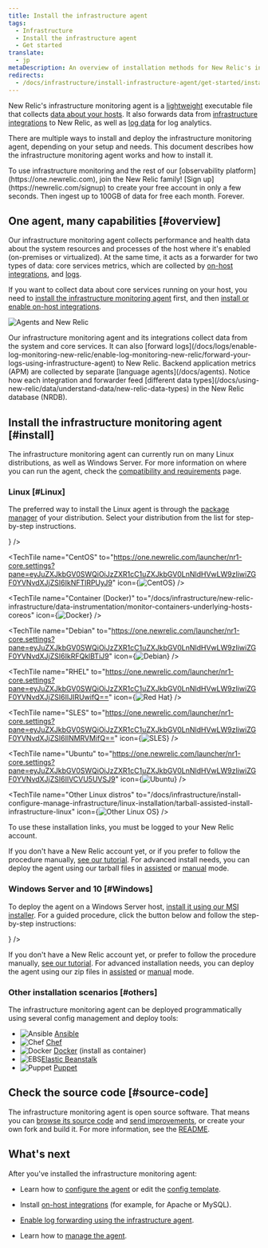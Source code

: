 ```yaml
---
title: Install the infrastructure agent
tags:
  - Infrastructure
  - Install the infrastructure agent
  - Get started
translate:
  - jp
metaDescription: An overview of installation methods for New Relic's infrastructure monitoring agent and infrastructure integrations.
redirects:
  - /docs/infrastructure/install-infrastructure-agent/get-started/install-infrastructure-agent-new-relic
---
```











New Relic's infrastructure monitoring agent is a [lightweight](/docs/infrastructure/new-relic-infrastructure/getting-started/infrastructure-agent-performance-overhead) executable file that collects [data about your hosts](/docs/infrastructure/manage-your-data/data-instrumentation/default-infrastructure-events). It also forwards data from [infrastructure integrations](/docs/integrations/infrastructure-integrations/get-started/introduction-infrastructure-integrations) to New Relic, as well as [log data](/docs/logs/enable-log-monitoring-new-relic/enable-log-monitoring-new-relic/forward-your-logs-using-infrastructure-agent) for log analytics.

There are multiple ways to install and deploy the infrastructure monitoring agent, depending on your setup and needs. This document describes how the infrastructure monitoring agent works and how to install it.

<Callout variant="tip">
  To use infrastructure monitoring and the rest of our [observability platform](https://one.newrelic.com), join the New Relic family! [Sign up](https://newrelic.com/signup) to create your free account in only a few seconds. Then ingest up to 100GB of data for free each month. Forever.
</Callout>

## One agent, many capabilities [#overview]

Our infrastructure monitoring agent collects performance and health data about the system resources and processes of the host where it's enabled (on-premises or virtualized). At the same time, it acts as a forwarder for two types of data: core services metrics, which are collected by [on-host integrations](/docs/integrations/host-integrations/getting-started/introduction-host-integrations), and [logs](/docs/logs/enable-log-monitoring-new-relic/enable-log-monitoring-new-relic/forward-your-logs-using-infrastructure-agent).

If you want to collect data about core services running on your host, you need to [install the infrastructure monitoring agent](#install) first, and then [install or enable on-host integrations](/docs/integrations/host-integrations/installation/install-infrastructure-host-integrations).

![Agents and New Relic](./images/Agents-and-NR-%288%29.png "Agents and New Relic")

<figcaption>
  Our infrastructure monitoring agent and its integrations collect data from the system and core services. It can also [forward logs](/docs/logs/enable-log-monitoring-new-relic/enable-log-monitoring-new-relic/forward-your-logs-using-infrastructure-agent) to New Relic. Backend application metrics (APM) are collected by separate [language agents](/docs/agents). Notice how each integration and forwarder feed [different data types](/docs/using-new-relic/data/understand-data/new-relic-data-types) in the New Relic database (NRDB).
</figcaption>

## Install the infrastructure monitoring agent [#install]

The infrastructure monitoring agent can currently run on many Linux distributions, as well as Windows Server. For more information on where you can run the agent, check the [compatibility and requirements](/docs/infrastructure/infrastructure-monitoring/get-started/compatibility-requirements-infrastructure-agent) page.

### Linux [#Linux]

The preferred way to install the Linux agent is through the [package manager](/docs/infrastructure/install-infrastructure-agent/linux-installation/install-infrastructure-agent-linux-using-package-manager) of your distribution. Select your distribution from the list for step-by-step instructions.

<TechTileGrid>
  <TechTile
    name="Amazon Linux"
    to="https://one.newrelic.com/launcher/nr1-core.settings?pane=eyJuZXJkbGV0SWQiOiJzZXR1cC1uZXJkbGV0LnNldHVwLW9zIiwiZGF0YVNvdXJjZSI6IkFNQVpPTl9MSU5VWCJ9"
    icon={<img src={amazonlinux} alt="Amazon Linux"/>}
  />

  <TechTile
    name="CentOS"
    to="https://one.newrelic.com/launcher/nr1-core.settings?pane=eyJuZXJkbGV0SWQiOiJzZXR1cC1uZXJkbGV0LnNldHVwLW9zIiwiZGF0YVNvdXJjZSI6IkNFTlRPUyJ9"
    icon={<img src={centos} alt="CentOS"/>}
  />

  <TechTile
    name="Container (Docker)"
    to="/docs/infrastructure/new-relic-infrastructure/data-instrumentation/monitor-containers-underlying-hosts-coreos"
    icon={<img src={dockerLogoCrop} alt="Docker"/>}
  />

  <TechTile
    name="Debian"
    to="https://one.newrelic.com/launcher/nr1-core.settings?pane=eyJuZXJkbGV0SWQiOiJzZXR1cC1uZXJkbGV0LnNldHVwLW9zIiwiZGF0YVNvdXJjZSI6IkRFQklBTiJ9"
    icon={<img src={debian} alt="Debian"/>}
  />

  <TechTile
    name="RHEL"
    to="https://one.newrelic.com/launcher/nr1-core.settings?pane=eyJuZXJkbGV0SWQiOiJzZXR1cC1uZXJkbGV0LnNldHVwLW9zIiwiZGF0YVNvdXJjZSI6IlJIRUwifQ=="
    icon={<img src={redHatNew2} alt="Red Hat"/>}
  />

  <TechTile
    name="SLES"
    to="https://one.newrelic.com/launcher/nr1-core.settings?pane=eyJuZXJkbGV0SWQiOiJzZXR1cC1uZXJkbGV0LnNldHVwLW9zIiwiZGF0YVNvdXJjZSI6IlNMRVMifQ=="
    icon={<img src={suse} alt="SLES"/>}
  />

  <TechTile
    name="Ubuntu"
    to="https://one.newrelic.com/launcher/nr1-core.settings?pane=eyJuZXJkbGV0SWQiOiJzZXR1cC1uZXJkbGV0LnNldHVwLW9zIiwiZGF0YVNvdXJjZSI6IlVCVU5UVSJ9"
    icon={<img src={ubuntu} alt="Ubuntu"/>}
  />

  <TechTile
    name="Other Linux distros"
    to="/docs/infrastructure/install-configure-manage-infrastructure/linux-installation/tarball-assisted-install-infrastructure-linux"
    icon={<img src={otherlinux} alt="Other Linux OS"/>}
  />
</TechTileGrid>

To use these installation links, you must be logged to your New Relic account.

If you don't have a New Relic account yet, or if you prefer to follow the procedure manually, [see our tutorial](/docs/infrastructure/install-infrastructure-agent/linux-installation/install-infrastructure-agent-linux-using-package-manager). For advanced install needs, you can deploy the agent using our tarball files in [assisted](/docs/infrastructure/install-infrastructure-agent/linux-installation/tarball-assisted-install-infrastructure-agent-linux) or [manual](/docs/infrastructure/install-infrastructure-agent/linux-installation/tarball-manual-install-infrastructure-agent-linux) mode.

### Windows Server and 10 [#Windows]

To deploy the agent on a Windows Server host, [install it using our MSI installer](/docs/infrastructure/install-configure-manage-infrastructure/windows-installation/install-infrastructure-windows-server-using-msi-installer). For a guided procedure, click the button below and follow the step-by-step instructions:

<TechTileGrid>
  <TechTile
    name="Windows"
    to="https://one.newrelic.com/launcher/nr1-core.settings?pane=eyJuZXJkbGV0SWQiOiJzZXR1cC1uZXJkbGV0LnNldHVwLW9zIiwiZGF0YVNvdXJjZSI6IldJTkRPV1MifQ=="
    icon={<img src={windows} alt="amazonlinux.png"/>}
  />
</TechTileGrid>

If you don't have a New Relic account yet, or prefer to follow the procedure manually, [see our tutorial](/docs/infrastructure/install-configure-manage-infrastructure/windows-installation/install-infrastructure-windows-server-using-msi-installer). For advanced installation needs, you can deploy the agent using our zip files in [assisted](https://docs.newrelic.com/docs/infrastructure/install-configure-infrastructure/windows-installation/assisted-install-infrastructure-windows) or [manual](https://docs.newrelic.com/docs/infrastructure/install-configure-infrastructure/windows-installation/manual-install-infrastructure-windows) mode.

### Other installation scenarios [#others]

The infrastructure monitoring agent can be deployed programmatically using several config management and deploy tools:

* <ImageSizing width="32px" height="32px" verticalAlign="middle">![Ansible](./images/ansible-red-logo.png "Ansible")</ImageSizing> [Ansible](/docs/infrastructure/new-relic-infrastructure/config-management-tools/configure-new-relic-infrastructure-using-ansible)
* <ImageSizing width="32px" height="32px" verticalAlign="middle">![Chef](./images/chef-logo.png "Chef")</ImageSizing> [Chef](/docs/infrastructure/new-relic-infrastructure/config-management-tools/configure-new-relic-infrastructure-using-chef)
* <ImageSizing width="32px" height="28px" verticalAlign="middle">![Docker](./images/docker-logo-crop.png "Docker")</ImageSizing> [Docker](/docs/infrastructure/install-infrastructure-agent/linux-installation/docker-container-infrastructure-monitoring) (install as container)
* <ImageSizing width="32px" height="32px" verticalAlign="middle">![EBS](./images/ebs.png "EBS")</ImageSizing>[Elastic Beanstalk](/docs/infrastructure/install-infrastructure-agent/config-management-tools/install-infrastructure-agent-aws-elastic-beanstalk)
* <ImageSizing width="32px" height="32px" verticalAlign="middle">![Puppet](./images/puppet-logo.png "Puppet")</ImageSizing> [Puppet](/docs/infrastructure/new-relic-infrastructure/config-management-tools/configure-new-relic-infrastructure-puppet)

## Check the source code [#source-code]

The infrastructure monitoring agent is open source software. That means you can [browse its source code](https://github.com/newrelic/infrastructure-agent) and [send improvements](https://github.com/newrelic/infrastructure-agent/blob/master/CONTRIBUTING.md), or create your own fork and build it. For more information, see the [README](https://github.com/newrelic/infrastructure-agent/blob/master/README.md).

## What's next

After you've installed the infrastructure monitoring agent:

* Learn how to [configure the agent](/docs/infrastructure/install-configure-infrastructure/configuration/configure-infrastructure-agent) or edit the [config template](https://github.com/newrelic/infrastructure-agent/blob/master/assets/examples/infrastructure/newrelic-infra-template.yml.example).
* Install [on-host integrations](/docs/integrations/host-integrations/getting-started/introduction-host-integrations) (for example, for Apache or MySQL).
* [Enable log forwarding using the infrastructure agent](/docs/logs/enable-new-relic-logs/1-enable-logs/forward-your-logs-using-new-relic-infrastructure).
* Learn how to [manage the agent](/docs/infrastructure/install-infrastructure-agent/manage-your-agent/start-stop-restart-infrastructure-agent).

  [](/docs/logs/enable-new-relic-logs/1-enable-logs/forward-your-logs-using-new-relic-infrastructure)
